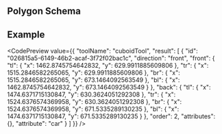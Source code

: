 
## Polygon Schema

<JsonSchemaTable schema={jsonschema} />

## Example

<CodePreview value={{
    "toolName": "cuboidTool",
    "result": [
        {
            "id": "026815a5-6149-46b2-acaf-3f72f02bac1c",
            "direction": "front",
            "front": {
                "tl": {
                    "x": 1462.8745754642832,
                    "y": 629.9911885609806
                },
                "tr": {
                    "x": 1515.2846582265065,
                    "y": 629.9911885609806
                },
                "br": {
                    "x": 1515.2846582265065,
                    "y": 673.1464092563549
                },
                "bl": {
                    "x": 1462.8745754642832,
                    "y": 673.1464092563549
                }
            },
            "back": {
                "tl": {
                    "x": 1474.6371715130847,
                    "y": 630.3624051292308
                },
                "tr": {
                    "x": 1524.6376574369958,
                    "y": 630.3624051292308
                },
                "br": {
                    "x": 1524.6376574369958,
                    "y": 671.5335289130235
                },
                "bl": {
                    "x": 1474.6371715130847,
                    "y": 671.5335289130235
                }
            },
            "order": 2,
            "attributes": {},
            "attribute": "car"
        }
    ]
}} />
